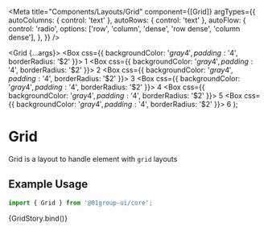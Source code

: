 
<Meta
  title="Components/Layouts/Grid"
  component={[Grid]}
  argTypes={{
    autoColumns: { control: 'text' },
    autoRows: { control: 'text' },
    autoFlow: {
      control: 'radio',
      options: ['row', 'column', 'dense', 'row dense', 'column dense'],
    },
  }}
/>

  <Grid {...args}>
    <Box css={{ backgroundColor: '$gray4', padding: '$4', borderRadius: '$2' }}>
      1
    </Box>
    <Box css={{ backgroundColor: '$gray4', padding: '$4', borderRadius: '$2' }}>
      2
    </Box>
    <Box css={{ backgroundColor: '$gray4', padding: '$4', borderRadius: '$2' }}>
      3
    </Box>
    <Box css={{ backgroundColor: '$gray4', padding: '$4', borderRadius: '$2' }}>
      4
    </Box>
    <Box css={{ backgroundColor: '$gray4', padding: '$4', borderRadius: '$2' }}>
      5
    </Box>
    <Box css={{ backgroundColor: '$gray4', padding: '$4', borderRadius: '$2' }}>
      6
    </Box>
  </Grid>
);

# Grid

Grid is a layout to handle element with `grid` layouts

## Example Usage

```jsx
import { Grid } from '@01group-ui/core';
```

<Canvas columns={2} withSource="close">
  <Story
    name="Grid"
    args={{
      autoColumns: '',
      autoRows: '',
      autoFlow: 'row',
      templateColumns: 'auto 100px auto',
      templateRows: 'auto 150px',
      columnGap: '',
      rowGap: '',
      gap: '$2',
    }}
  >
    {GridStory.bind()}
  </Story>
</Canvas>

<ArgsTable of={Grid} />
